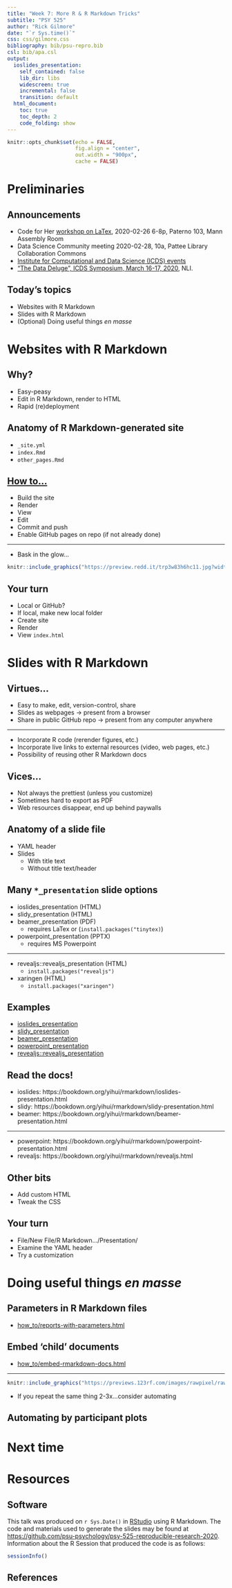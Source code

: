 ```yaml
---
title: "Week 7: More R & R Markdown Tricks"
subtitle: "PSY 525"
author: "Rick Gilmore"
date: "`r Sys.time()`"
css: css/gilmore.css
bibliography: bib/psu-repro.bib
csl: bib/apa.csl
output: 
  ioslides_presentation:
    self_contained: false
    lib_dir: libs
    widescreen: true
    incremental: false
    transition: default
  html_document:
    toc: true
    toc_depth: 2
    code_folding: show
---
```


```r
knitr::opts_chunk$set(echo = FALSE, 
                      fig.align = "center",
                      out.width = "900px",
                      cache = FALSE)
```

<!-- Code to make scrolling slides -->
<style>
slides > slide { overflow: scroll; }
slides > slide:not(.nobackground):before {
  background: none;
  }
slides > slide:not(.nobackground):after {
  content: '';
  background: none;
  }
}
</style>

# Preliminaries

## Announcements

- Code for Her [workshop on LaTex](https://sites.psu.edu/codeforher/latex-spring-2020-workshop/), 2020-02-26 6-8p, Paterno 103, Mann Assembly Room
- Data Science Community meeting 2020-02-28, 10a, Pattee Library Collaboration Commons
- [Institute for Computational and Data Science (ICDS) events](https://ics.psu.edu/news-events/events/)
- ["The Data Deluge", ICDS Symposium, March 16-17, 2020](https://ics.psu.edu/news-events/events/icds-symposium-2020/), NLI.

## Today's topics

- Websites with R Markdown
- Slides with R Markdown
- (Optional) Doing useful things *en masse*

# Websites with R Markdown

## Why?

- Easy-peasy
- Edit in R Markdown, render to HTML
- Rapid (re)deployment

## Anatomy of R Markdown-generated site

- `_site.yml`
- `index.Rmd`
- `other_pages.Rmd`

## [How to...](../how_to/make-website-with-rstudio.html)

- Build the site
- Render
- View
- Edit
- Commit and push
- Enable GitHub pages on repo (if not already done)

---

- Bask in the glow...

```r
knitr::include_graphics("https://preview.redd.it/trp3w83h6hc11.jpg?width=960&crop=smart&auto=webp&s=5609b58dcb66535e23addf3643862194bcff59e4")
```

## Your turn

- Local or GitHub?
- If local, make new local folder
- Create site
- Render
- View `index.html`

# Slides with R Markdown

## Virtues...

- Easy to make, edit, version-control, share
- Slides as webpages $\rightarrow$ present from a browser
- Share in public GitHub repo $\rightarrow$ present from any computer anywhere

---

- Incorporate R code (rerender figures, etc.)
- Incorporate live links to external resources (video, web pages, etc.)
- Possibility of reusing other R Markdown docs

## Vices...

- Not always the prettiest (unless you customize)
- Sometimes hard to export as PDF
- Web resources disappear, end up behind paywalls

## Anatomy of a slide file

- YAML header
- Slides
    - With title text
    - Without title text/header

## Many `*_presentation` slide options

- ioslides_presentation (HTML)
- slidy_presentation (HTML)
- beamer_presentation (PDF)
    - requires LaTex or (`install.packages("tinytex)`)
- powerpoint_presentation (PPTX)
    - requires MS Powerpoint

---

- revealjs::revealjs_presentation (HTML)
    - `install.packages("revealjs")`
- xaringen (HTML)
    - `install.packages("xaringen")`
    
## Examples

- [ioslides_presentation](../how_to/sample-presentation-ioslides.html)
- [slidy_presentation](../how_to/sample-presentation-slidy.html)
- [beamer_presentation](../how_to/sample-presentation-beamer.pdf)
- [powerpoint_presentation](../how_to/sample-presentation-powerpoint.pptx)
- [revealjs::revealjs_presentation](../how_to/sample-presentation-revealjs.html)

## Read the docs!

- ioslides: https://bookdown.org/yihui/rmarkdown/ioslides-presentation.html
- slidy: https://bookdown.org/yihui/rmarkdown/slidy-presentation.html
- beamer: https://bookdown.org/yihui/rmarkdown/beamer-presentation.html

---

- powerpoint: https://bookdown.org/yihui/rmarkdown/powerpoint-presentation.html
- revealjs: https://bookdown.org/yihui/rmarkdown/revealjs.html

## Other bits

- Add custom HTML
- Tweak the CSS

## Your turn

- File/New File/R Markdown.../Presentation/<TYPE>
- Examine the YAML header
- Try a customization

# Doing useful things *en masse*

## Parameters in R Markdown files

- [how_to/reports-with-parameters.html](../how_to/reports-with-parameters.html)

## Embed 'child' documents

- [how_to/embed-rmarkdown-docs.html](../how_to/embed-rmarkdown-docs.html)

---

```r
knitr::include_graphics("https://previews.123rf.com/images/rawpixel/rawpixel1804/rawpixel180400274/98708035-rule-of-thumb.jpg")
```

- If you repeat the same thing 2-3x...consider automating

## Automating by participant plots

# Next time

# Resources

## Software

This talk was produced on `r Sys.Date()` in [RStudio](https://rstudio.com) using R Markdown.
The code and materials used to generate the slides may be found at <https://github.com/psu-psychology/psy-525-reproducible-research-2020>.
Information about the R Session that produced the code is as follows:

```r
sessionInfo()
```

## References
